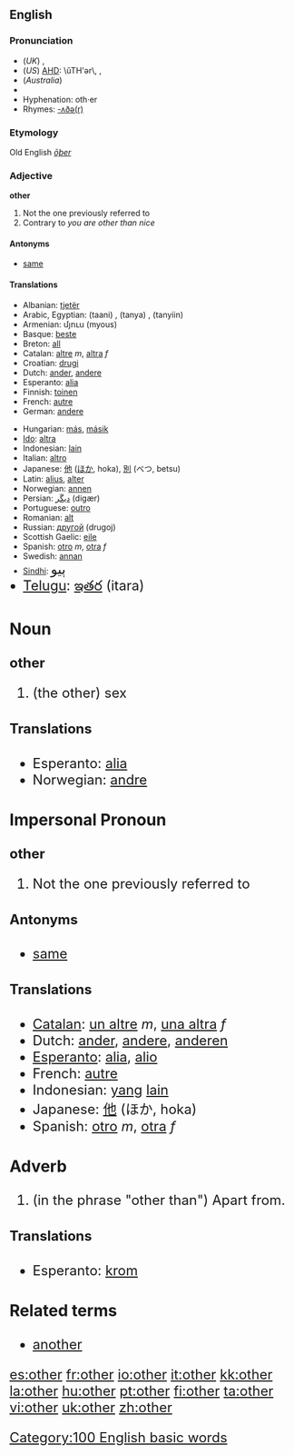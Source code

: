 ==English==

{{rank|our|than|some|66|other|very|upon|man}}

===Pronunciation===
* (''UK'') {{IPA|/ˈʌðə/}}, {{SAMPA|/"VD@/}}
* (''US'') [[AHD]]: \ŭTH'ər\, {{IPA|/ˈʌðɚ/}}, {{SAMPA|/"VD@`/}}
* (''Australia'') {{IPA|/ˈaðə/}}
* {{audio|en-us-other.ogg|Audio (US)}}
* Hyphenation: oth&middot;er
* Rhymes: [[Rhymes:English:-ʌðə(r)|-ʌðə(r)]]

===Etymology===
Old English ''[[ōþer]]''

===Adjective===
'''other'''

# Not the one previously referred to
# Contrary to ''you are other than nice''

====Antonyms====
*[[same]]

====Translations====
{{top}}
*Albanian: [[tjetër]]
*Arabic, Egyptian: {{ARchar|[[تانى]]}} (taani) {{m}}, {{ARchar|[[تانية]]}} (tanya) {{f}}, {{ARchar|[[تانيين]]}} (tanyiin) {{p}}
*Armenian: մյուս (myous)
*Basque: [[beste]]
*Breton: [[all]]
*Catalan: [[altre]] ''m'', [[altra]] ''f''
*Croatian: [[drugi]]
*Dutch: [[ander]], [[andere]]
*Esperanto: [[alia]]
*Finnish: [[toinen]]
*French: [[autre]]
*German: [[andere]]
{{mid}}
*Hungarian: [[más]], [[másik]]
*[[Ido]]: [[altra]]
*Indonesian: [[lain]]
*Italian: [[altro]]
*Japanese: [[他]] ([[ほか]], hoka), [[別]] (べつ, betsu)
*Latin: [[alius]], [[alter]]
*Norwegian: [[annen]]
*Persian: [[دیگَر]] (digær)
*Portuguese: [[outro]]
*Romanian: [[alt]]
*Russian: [[другой]] (drugoj)
*Scottish Gaelic: [[eile]]
*Spanish: [[otro]] ''m'', [[otra]] ''f''
*Swedish: [[annan]]
*[[Sindhi]]: <font size="5">[[ٻيو]]
*[[Telugu]]: [[ఇతర]] (itara)
{{bottom}}

===Noun===
'''other'''
#(the other) sex

====Translations====

*Esperanto: [[alia]]
*Norwegian: [[andre]]

===Impersonal Pronoun===
'''other'''

# Not the one previously referred to

====Antonyms====
*[[same]]

====Translations====
*[[Catalan]]: [[un altre]] ''m'', [[una altra]] ''f''
*Dutch: [[ander]], [[andere]], [[anderen]]
*[[Esperanto]]: [[alia]], [[alio]]
*French: [[autre]]
*Indonesian: [[yang]] [[lain]]
*Japanese: [[他]] (ほか, hoka)
*Spanish: [[otro]] ''m'', [[otra]] ''f''

===Adverb===

# (in the phrase "other than") Apart from.

====Translations====

*Esperanto: [[krom]]

===Related terms===
*[[another]]
[[Category:100 English basic words]]

[[es:other]]
[[fr:other]]
[[io:other]]
[[it:other]]
[[kk:other]]
[[la:other]]
[[hu:other]]
[[pt:other]]
[[fi:other]]
[[ta:other]]
[[vi:other]]
[[uk:other]]
[[zh:other]]